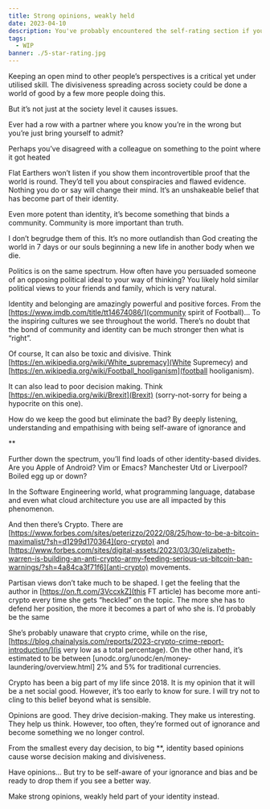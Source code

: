 ```yaml
---
title: Strong opinions, weakly held
date: 2023-04-10
description: You've probably encountered the self-rating section if you've ever written a CV. You know the one - it's where you judge yourself on a scale of one to five for each skill you possess. But before you go ahead and give yourself all the stars, let's get into your future employers' shoes and talk about the Dunning-Kruger effect.
tags:
  - WIP
banner: ./5-star-rating.jpg
---
```


Keeping an open mind to other people’s perspectives is a critical yet under utilised skill.
The divisiveness spreading across society could be done a world of good by a few more people doing this.

But it’s not just at the society level it causes issues. 

Ever had a row with a partner where you know you’re in the wrong but you’re just bring yourself to admit?

Perhaps you’ve disagreed with a colleague on something to the point where it got heated

Flat Earthers won’t listen if you show them incontrovertible proof that the world is round. They’d tell you about conspiracies and flawed evidence. Nothing you do or say will change their mind. It’s an unshakeable belief that has become part of their identity. 

Even more potent than identity, it’s become something that binds a community. Community is more important than truth.

I don’t begrudge them of this. It’s no more outlandish than God creating the world in 7 days or our souls beginning a new life in another body when we die.

Politics is on the same spectrum. How often have you persuaded someone of an opposing political ideal to your way of thinking? You likely hold similar political views to your friends and family, which is very natural.

Identity and belonging are amazingly powerful and positive forces. From the [https://www.imdb.com/title/tt14674086/](community spirit of Football)... To the inspiring cultures we see throughout the world. There’s no doubt that the bond of community and identity can be much stronger then what is “right”.

Of course, It can also be toxic and divisive. Think [https://en.wikipedia.org/wiki/White_supremacy](White Supremecy) and [https://en.wikipedia.org/wiki/Football_hooliganism](football hooliganism).

It can also lead to poor decision making. Think [https://en.wikipedia.org/wiki/Brexit](Brexit) (sorry-not-sorry for being a hypocrite on this one).

How do we keep the good but eliminate the bad? By deeply listening, understanding and empathising with  being self-aware of ignorance and 



**

Further down the spectrum, you’ll find loads of other identity-based divides. Are you Apple of Android? Vim or Emacs? Manchester Utd or Liverpool? Boiled egg up or down?

In the Software Engineering world, what programming language, database and even what cloud architecture you use are all impacted by this phenomenon.

And then there’s Crypto. There are [https://www.forbes.com/sites/peterizzo/2022/08/25/how-to-be-a-bitcoin-maximalist/?sh=d1299d170364](pro-crypto) and [https://www.forbes.com/sites/digital-assets/2023/03/30/elizabeth-warren-is-building-an-anti-crypto-army-feeding-serious-us-bitcoin-ban-warnings/?sh=4a84ca3f71f6](anti-crypto) movements.

Partisan views don’t take much to be shaped. I get the feeling that the author in [https://on.ft.com/3VccxkZ](this FT article) has become more anti-crypto every time she gets “heckled” on the topic. The more she has to defend her position, the more it becomes a part of who she is. I’d probably be the same

She’s probably unaware that crypto crime, while on the rise, [https://blog.chainalysis.com/reports/2023-crypto-crime-report-introduction/](is very low as a total percentage). On the other hand, it’s estimated to be between [unodc.org/unodc/en/money-laundering/overview.html] 2% and 5% for traditional currencies.

Crypto has been a big part of my life since 2018. It is my opinion that it will be a net social good. However, it’s too early to know for sure. I will try not to cling to this belief beyond what is sensible. 

Opinions are good. They drive decision-making. They make us interesting. They help us think. However, too often, they’re formed out of ignorance and become something we no longer control.

From the smallest every day decision, to big **, identity based opinions cause worse decision making and divisiveness.

Have opinions… But try to be self-aware of your ignorance and bias and be ready to drop them if you see a better way.

Make strong opinions, weakly held part of your identity instead.
